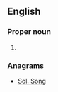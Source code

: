 ==English==

===Proper noun===
{{en-proper noun}}

# {{abbreviation of|Song of Solomon}}

===Anagrams===
* [[Sol. Song#English|Sol. Song]]